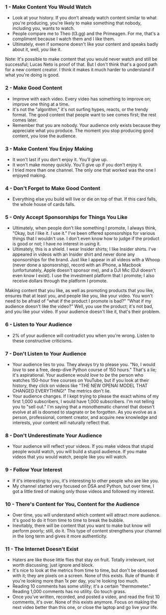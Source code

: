 ### 1 - Make Content You Would Watch

- Look at your history. If you don't already watch content similar to what you're producing, you're likely to make something that nobody, including you, wants to watch.
- People compare me to Theo (t3.gg) and the Primeagen. For me, that's a compliment because I watch them and I like them.
- Ultimately, even if someone doesn't like your content and speaks badly about it, well, _you_ like it.

Note: It's possible to make content that you would never watch and still be successful; Lucas Neto is proof of that. But I don't think that's a good path for a new content creator. I think it makes it much harder to understand if what you're doing is good.

### 2 - Make Good Content

- Improve with each video. Every video has something to improve on; improve one thing at a time.
- It's not the "algorithm," it's not surfing hypes, reacts, or the trendy format. The good content that people want to see comes first; the rest comes later.
- Remember that you are nobody. Your audience only exists because they appreciate what you produce. The moment you stop producing good content, you lose the audience.

### 3 - Make Content You Enjoy Making

- It won't last if you don't enjoy it. You'll give up.
- It won't make money quickly. You'll give up if you don't enjoy it.
- I tried more than one channel. The only one that worked was the one I enjoyed making.

### 4 - Don't Forget to Make Good Content

- Everything else you build will live or die on top of that. If this card falls, the whole house of cards falls.

### 5 - Only Accept Sponsorships for Things You Like

- Ultimately, when people don't like something I promote, I always think, "Okay, but _I_ like it. _I_ use it." I've been offered sponsorships for various things that I wouldn't use. I don't even know how to judge if the product is good or not; I have no interest in using it.
- Ultimately, this is a shield. I wear Insider shirts; I like Insider shirts. I've appeared in videos with an Insider shirt and never done any sponsorships for the brand. Just like I appear in all videos with a Whoop (never done a sponsorship), record with an iPhone, a Macbook (unfortunately, Apple doesn't sponsor me), and a DJI Mic (DJI doesn't even know I exist). I use the investment platform that I promote; I also receive dollars through the platform I promote.

Making content that you like, as well as promoting products that you like, ensures that at least you, and people like you, like your video. You won't need to be afraid of "what if the product I promote is bad?" "What if my audience doesn't like the video?" Well, you use the product; it's not bad, and you like your video. If your audience doesn't like it, that's their problem.

### 6 - Listen to Your Audience

- 2% of your audience will contradict you when you're wrong. Listen to these constructive criticisms.

### 7 - Don't Listen to Your Audience

- Your audience lies to you. They always try to please you. "No, I would _love_ to see a free, deep-dive Python course of 150 hours." That's a lie; it's aspirational. Your audience would _love_ to _be_ the person who watches 150-hour free courses on YouTube, but if you look at their history, they click on videos like "THE NEW OPENAI MODEL THAT CHANGED EVERYTHING!" The metrics don't lie.
- Your audience changes. If I kept trying to please the exact whims of my first 1,000 subscribers, I would have 1,000 subscribers. I'm not telling you to "sell out." I'm saying that a monothematic channel that doesn't evolve at all is doomed to stagnate or be forgotten. As you evolve as a person, professional, content creator, and acquire new knowledge and interests, your content will naturally reflect that.

### 8 - Don't Underestimate Your Audience

- Your audience will reflect your videos. If you make videos that stupid people would watch, you will build a stupid audience. If you make videos that you would watch, people like you will watch.

### 9 - Follow Your Interest

- If it's interesting to you, it's interesting to other people who are like you.
- My channel started very focused on DSA and Python, but over time, I got a little tired of making only those videos and followed my interest.

### 10 - There's Content for You, Content for the Audience

- Over time, you will understand which content will attract more audience. It's good to do it from time to time to break the bubble.
- Inevitably, there will be content that you want to make but know will perform poorly; still, do it. This type of content strengthens your channel in the long term and gives it more authenticity.

### 11 - The Internet Doesn't Exist

- Haters are like those little flies that stay on fruit. Totally irrelevant, not worth discussing; just ignore and block.
- It's nice to look at the metrics from time to time, but don't be obsessed with it; they are pixels on a screen. None of this exists. Rule of thumb: if you're looking more than 1x per day, you're looking too much.
- Reading 10 comments has some utility; it's a certain "thermometer." Reading 1,000 comments has no utility. Go touch grass.
- Once you've written, recorded, and posted a video, and read the first 10 comments, it's over. None of this exists anymore. Focus on making the next video better than this one, or close the laptop and go live your life.
